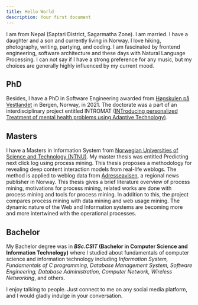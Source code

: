 ```yaml
---
title: Hello World
description: Your first document
---
```


I am from Nepal (Saptari District, Sagarmatha Zone). I am married. I have a daughter and a son and currently living in Norway. I love hiking, photography, writing, partying, and coding. I am fascinated by frontend engineering, software architecture and these days with Natural Language Processing. I can not say if I have a strong preference for any music, but my choices are generally highly influenced by my current mood.

## PhD

Besides, I have a PhD in Software Engineering awarded from [Høgskulen på Vestlandet](https://hvl.no/) in Bergen, Norway, in 2021. The doctorate was a part of an interdisciplinary project entitled INTROMAT ([INTroducing personalized Treatment of mental health problems using Adaptive Technology)](http://intromat.no/).

## Masters

I have a Masters in Information System from [Norwegian Universities of Science and Technology (NTNU)](https://www.ntnu.no/). My master thesis was entitled Predicting next click log using process mining. This thesis proposes a methodology for revealing deep content interaction models from real-life weblogs. The method is applied to weblog data from [Adresseavisen](https://www.adressa.no/), a regional news publisher in Norway. This thesis gives a brief literature overview of process mining, motivations for process mining, related works are done with process mining and tools for process mining. In addition to this, the project compares process mining with data mining and web usage mining. The dynamic nature of the Web and Information systems are becoming more and more intertwined with the operational processes.

## Bachelor

My Bachelor degree was in ***BSc.CSIT* (Bachelor in Computer Science and Information Technology)** where I studied about fundamentals of computer science and information technology including *Information System, Fundamentals of C programming, Database Management System, Software Engineering, Database Administration, Computer Network, Wireless Networking*, and others.

I enjoy talking to people. Just connect to me on any social media platform, and I would gladly indulge in your conversation.

<Cards>
  <Card title="Learn more about Next.js" href="https://nextjs.org/docs" />
  <Card title="Learn more about Fumadocs" href="https://fumadocs.vercel.app" />
</Cards>
